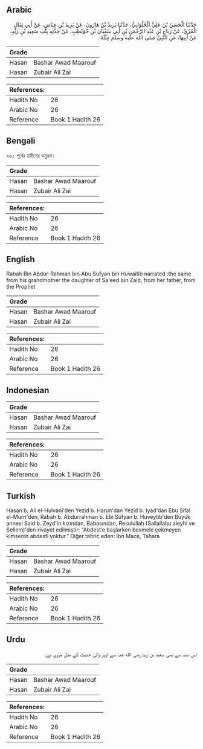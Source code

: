 ## Arabic


<div dir="rtl" lang="ar" style={{fontSize:'larger',backgroundColor:'#f8f9fa',padding:20}}>
حَدَّثَنَا الْحَسَنُ بْنُ عَلِيٍّ الْحُلْوَانِيُّ، حَدَّثَنَا يَزِيدُ بْنُ هَارُونَ، عَنْ يَزِيدَ بْنِ عِيَاضٍ، عَنْ أَبِي ثِفَالٍ الْمُرِّيِّ، عَنْ رَبَاحِ بْنِ عَبْدِ الرَّحْمَنِ بْنِ أَبِي سُفْيَانَ بْنِ حُوَيْطِبٍ، عَنْ جَدَّتِهِ بِنْتِ سَعِيدِ بْنِ زَيْدٍ، عَنْ أَبِيهَا، عَنِ النَّبِيِّ صلى الله عليه وسلم مِثْلَهُ ‏.‏
</div>
<div style={{backgroundColor:'#f8f9fa',padding:20, marginBottom: 10}}><table> <thead> <tr> <th>Grade</th> <th></th> </tr> </thead> <tbody> <tr><td>Hasan</td><td>Bashar Awad Maarouf</td></tr><tr><td>Hasan</td><td>Zubair Ali Zai</td></tr></tbody></table><table> <thead> <tr> <th>References:</th> <th></th> </tr> </thead> <tbody><tr><td>Hadith No</td><td>26</td></tr><tr><td>Arabic No</td><td>26</td></tr><tr><td>Reference</td><td>Book 1 Hadith 26</td></tr></tbody></table></div>

## Bengali


<div dir="ltr" lang="bn" style={{fontSize:'larger',backgroundColor:'#f8f9fa',padding:20}}>
২৬। পূর্বের হাদীসের অনুরূপ।
</div>
<div style={{backgroundColor:'#f8f9fa',padding:20, marginBottom: 10}}><table> <thead> <tr> <th>Grade</th> <th></th> </tr> </thead> <tbody> <tr><td>Hasan</td><td>Bashar Awad Maarouf</td></tr><tr><td>Hasan</td><td>Zubair Ali Zai</td></tr></tbody></table><table> <thead> <tr> <th>References:</th> <th></th> </tr> </thead> <tbody><tr><td>Hadith No</td><td>26</td></tr><tr><td>Arabic No</td><td>26</td></tr><tr><td>Reference</td><td>Book 1 Hadith 26</td></tr></tbody></table></div>

## English


<div dir="ltr" lang="en" style={{fontSize:'larger',backgroundColor:'#f8f9fa',padding:20}}>
Rabah Bin Abdur-Rahman bin Abu Sufyan bin Huwaitib narrated :the same from his grandmother the daughter of Sa'eed bin Zaid, from her father, from the Prophet
</div>
<div style={{backgroundColor:'#f8f9fa',padding:20, marginBottom: 10}}><table> <thead> <tr> <th>Grade</th> <th></th> </tr> </thead> <tbody> <tr><td>Hasan</td><td>Bashar Awad Maarouf</td></tr><tr><td>Hasan</td><td>Zubair Ali Zai</td></tr></tbody></table><table> <thead> <tr> <th>References:</th> <th></th> </tr> </thead> <tbody><tr><td>Hadith No</td><td>26</td></tr><tr><td>Arabic No</td><td>26</td></tr><tr><td>Reference</td><td>Book 1 Hadith 26</td></tr></tbody></table></div>

## Indonesian


<div dir="ltr" lang="id" style={{fontSize:'larger',backgroundColor:'#f8f9fa',padding:20}}>

</div>
<div style={{backgroundColor:'#f8f9fa',padding:20, marginBottom: 10}}><table> <thead> <tr> <th>Grade</th> <th></th> </tr> </thead> <tbody> <tr><td>Hasan</td><td>Bashar Awad Maarouf</td></tr><tr><td>Hasan</td><td>Zubair Ali Zai</td></tr></tbody></table><table> <thead> <tr> <th>References:</th> <th></th> </tr> </thead> <tbody><tr><td>Hadith No</td><td>26</td></tr><tr><td>Arabic No</td><td>26</td></tr><tr><td>Reference</td><td>Book 1 Hadith 26</td></tr></tbody></table></div>

## Turkish


<div dir="ltr" lang="tr" style={{fontSize:'larger',backgroundColor:'#f8f9fa',padding:20}}>
Hasan b. Ali el-Hulvani'den Yezid b. Harun'dan Yezid b. Iyad'dan Ebu Sifal el-Murri'den, Rabah b. Abdurrahman b. Ebi Süfyan b. Huveytib'den Büyük annesi Said b. Zeyd'in kızından, Babasından, Resulullah (Sallallahu aleyhi ve Sellem)'den rivayet edilmiştir: “Abdest’e başlarken besmele çekmeyen kimsenin abdesti yoktur.” Diğer tahric eden: İbn Mace, Tahara
</div>
<div style={{backgroundColor:'#f8f9fa',padding:20, marginBottom: 10}}><table> <thead> <tr> <th>Grade</th> <th></th> </tr> </thead> <tbody> <tr><td>Hasan</td><td>Bashar Awad Maarouf</td></tr><tr><td>Hasan</td><td>Zubair Ali Zai</td></tr></tbody></table><table> <thead> <tr> <th>References:</th> <th></th> </tr> </thead> <tbody><tr><td>Hadith No</td><td>26</td></tr><tr><td>Arabic No</td><td>26</td></tr><tr><td>Reference</td><td>Book 1 Hadith 26</td></tr></tbody></table></div>

## Urdu


<div dir="rtl" lang="ur" style={{fontSize:'larger',backgroundColor:'#f8f9fa',padding:20}}>
اس سند سے بھی سعید بن زید رضی الله عنہ سے اوپر والی حدیث کے مثل مروی ہے۔
</div>
<div style={{backgroundColor:'#f8f9fa',padding:20, marginBottom: 10}}><table> <thead> <tr> <th>Grade</th> <th></th> </tr> </thead> <tbody> <tr><td>Hasan</td><td>Bashar Awad Maarouf</td></tr><tr><td>Hasan</td><td>Zubair Ali Zai</td></tr></tbody></table><table> <thead> <tr> <th>References:</th> <th></th> </tr> </thead> <tbody><tr><td>Hadith No</td><td>26</td></tr><tr><td>Arabic No</td><td>26</td></tr><tr><td>Reference</td><td>Book 1 Hadith 26</td></tr></tbody></table></div>